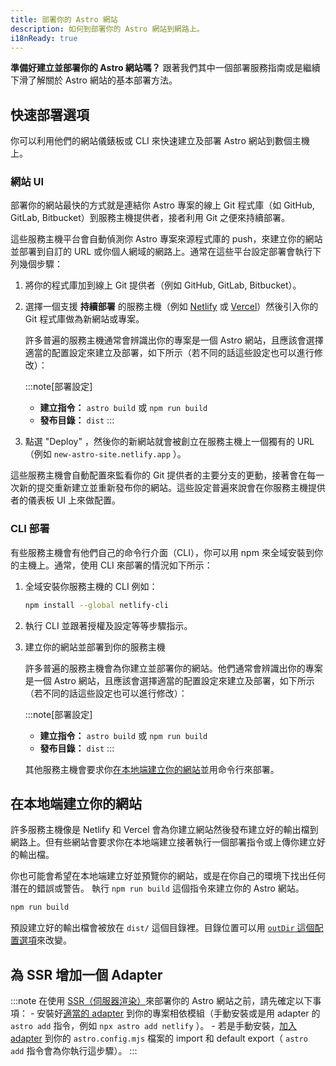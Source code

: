 ```yaml
---
title: 部署你的 Astro 網站
description: 如何到部署你的 Astro 網站到網路上。
i18nReady: true
---
```


**準備好建立並部署你的 Astro 網站嗎？** 跟著我們其中一個部署服務指南或是繼續下滑了解關於 Astro 網站的基本部署方法。

<DeployGuidesNav />

## 快速部署選項

你可以利用他們的網站儀錶板或 CLI 來快速建立及部署 Astro 網站到數個主機上。

### 網站 UI

部署你的網站最快的方式就是連結你 Astro 專案的線上 Git 程式庫（如 GitHub, GitLab, Bitbucket）到服務主機提供者，接者利用 Git 之便來持續部署。

這些服務主機平台會自動偵測你 Astro 專案來源程式庫的 push，來建立你的網站並部署到自訂的 URL 或你個人網域的網路上。通常在這些平台設定部署會執行下列幾個步驟：

1. 將你的程式庫加到線上 Git 提供者（例如 GitHub, GitLab, Bitbucket）。

1. 選擇一個支援 **持續部署** 的服務主機（例如 [Netlify](/zh-tw/guides/deploy/netlify/) 或 [Vercel](/zh-tw/guides/deploy/vercel/)）然後引入你的 Git 程式庫做為新網站或專案。

    許多普遍的服務主機通常會辨識出你的專案是一個 Astro 網站，且應該會選擇適當的配置設定來建立及部署，如下所示（若不同的話這些設定也可以進行修改）：

    :::note[部署設定]
    - **建立指令：** `astro build` 或 `npm run build`
    - **發布目錄：** `dist`
    :::

1. 點選 "Deploy" ，然後你的新網站就會被創立在服務主機上一個獨有的 URL （例如 `new-astro-site.netlify.app` ）。

這些服務主機會自動配置來監看你的 Git 提供者的主要分支的更動，接著會在每一次新的提交重新建立並重新發布你的網站。這些設定普遍來說會在你服務主機提供者的儀表板 UI 上來做配置。

### CLI 部署

有些服務主機會有他們自己的命令行介面（CLI），你可以用 npm 來全域安裝到你的主機上。通常，使用 CLI 來部署的情況如下所示：

1. 全域安裝你服務主機的 CLI 例如：

    ```bash
    npm install --global netlify-cli
    ```

1. 執行 CLI 並跟著授權及設定等等步驟指示。

1. 建立你的網站並部署到你的服務主機

    許多普遍的服務主機會為你建立並部署你的網站。他們通常會辨識出你的專案是一個 Astro 網站，且應該會選擇適當的配置設定來建立及部署，如下所示（若不同的話這些設定也可以進行修改）：

    :::note[部署設定]
    - **建立指令：** `astro build` 或 `npm run build`
    - **發布目錄：** `dist`
    :::


    其他服務主機會要求你[在本地端建立你的網站](#在本地端建立你的網站)並用命令行來部署。

## 在本地端建立你的網站

許多服務主機像是 Netlify 和 Vercel 會為你建立網站然後發布建立好的輸出檔到網路上。但有些網站會要求你在本地端建立接著執行一個部署指令或上傳你建立好的輸出檔。

你也可能會希望在本地端建立好並預覽你的網站，或是在你自己的環境下找出任何潛在的錯誤或警告。
執行 `npm run build` 這個指令來建立你的 Astro 網站。

```bash
npm run build
```

預設建立好的輸出檔會被放在 `dist/` 這個目錄裡。目錄位置可以用 [`outDir` 這個配置選項](/zh-tw/reference/configuration-reference/#outdir)來改變。

## 為 SSR 增加一個 Adapter

:::note
在使用 [SSR（伺服器渲染）](/zh-tw/guides/server-side-rendering/)來部署你的 Astro 網站之前，請先確定以下事項：
    - 安裝好[適當的 adapter](/zh-tw/guides/server-side-rendering/#enabling-ssr-in-your-project) 到你的專案相依模組（手動安裝或是用 adapter 的 `astro add` 指令，例如 `npx astro add netlify` ）。
    - 若是手動安裝，[加入 adapter](/zh-tw/reference/configuration-reference/#integrations) 到你的 `astro.config.mjs` 檔案的 import 和 default export（ `astro add` 指令會為你執行這步驟）。
:::

